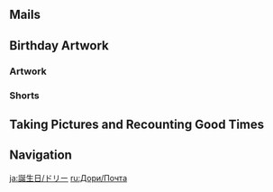 {{BirthdayIntro|Dori}}

==Mails==
{{Mails by Category Table|Dori Birthday Mails|noheader=1}}

==Birthday Artwork==
===Artwork===
{{Artwork by Category Table
|Character Birthday Artwork
|category = Dori Birthday Artwork
|header = Dori's Birthday Artwork
}}

===Shorts===
{{Artwork by Category Table
|Character Shorts
|category = Dori Birthday Artwork
|header = Dori's Birthday Shorts
}}

==Taking Pictures and Recounting Good Times==
{{Transclude|Taking Pictures and Recounting Good Times/Story/Dori|Stories|main=1|top=1}}

==Navigation==
{{Character Navbox|prelink=1|link type=Birthday}}

[[ja:誕生日/ドリー]]
[[ru:Дори/Почта]]